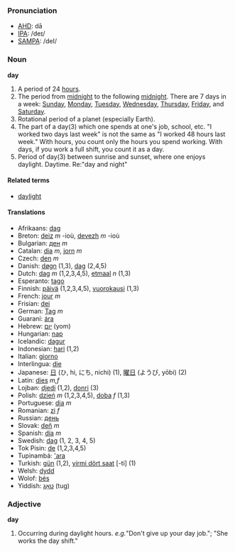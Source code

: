 ===Pronunciation===
*[[w:AHD|AHD]]: dā
*[[w:IPA|IPA]]: /deɪ/
*[[w:SAMPA|SAMPA]]: /deI/

===Noun===
'''day'''

#A period of 24 [[hour]]s.
#The period from [[midnight]] to the following [[midnight]]. There are 7 days in a week: [[Sunday]], [[Monday]], [[Tuesday]], [[Wednesday]], [[Thursday]], [[Friday]], and [[Saturday]]. 
#Rotational period of a planet (especially Earth).
#The part of a day(3) which one spends at one's job, school, etc. "I worked two days last week" is not the same as "I worked 48 hours last week." With hours, you count only the hours you spend working. With days, if you work a full shift, you count it as a day.
#Period of day(3) between sunrise and sunset, where one enjoys daylight.  Daytime. Re:"day and night"

====Related terms====
*[[daylight]]

====Translations====
*Afrikaans: [[dag]]
*Breton: [[deiz]] ''m'' -ioù, [[devezh]] ''m'' -ioù
*Bulgarian: [[ден]] ''m''
*Catalan: [[dia]] ''m'', [[jorn]] ''m''
*Czech: [[den]] ''m''
*Danish: [[døgn]] (1,3), [[dag]] (2,4,5)
*Dutch: [[dag]] ''m'' (1,2,3,4,5), [[etmaal]] ''n'' (1,3)
*Esperanto: [[tago]]
*Finnish: [[päivä]] (1,2,3,4,5), [[vuorokausi]] (1,3)
*French: [[jour]] ''m''
*Frisian: [[dei]]
*German: [[Tag]] ''m''
*Guaraní: [[ára]]
*Hebrew: [[יום]] (yom)
*Hungarian: [[nap]]
*Icelandic: [[dagur]]
*Indonesian: [[hari]] (1,2)
*Italian: [[giorno]]
*Interlingua: [[die]]
*Japanese: [[日]] (ひ, hi, にち, nichi) (1), [[曜日]] (ようび, yōbi) (2)
*Latin: [[dies]] ''m,f''
*Lojban: [[djedi]] (1,2), [[donri]] (3)
*Polish: [[dzień]] ''m'' (1,2,3,4,5), [[doba]] ''f'' (1,3) 
*Portuguese: [[dia]] ''m''
*Romanian: [[zi]] ''f''
*Russian: [[день]]
*Slovak: [[deň]] ''m''
*Spanish: [[día]] ''m''
*Swedish: [[dag]] (1, 2, 3, 4, 5)
*Tok Pisin: [[de]] (1,2,3,4,5)
*Tupinambá: [['ara]]
*Turkish: [[gün]] (1,2), [[yirmi dört saat]] [-ti] (1)
*Welsh: [[dydd]]
*Wolof: [[bés]]
*Yiddish: [[טאָג]] (tug)

===Adjective===
'''day'''
#Occurring during daylight hours. <i>e.g.</i>"Don't give up your day job."; "She works the day shift."